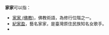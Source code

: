 '''家家'''可以指：
*[[家家_(佛教)|家家 (佛教)]]，佛教術語，為修行位階之一。
*[[紀家盈|紀家盈]]，藝名家家，是臺灣原住民族知名女歌手。
*{{lookfrom}}

{{disambig|JJ|Cat=二字消歧义}}